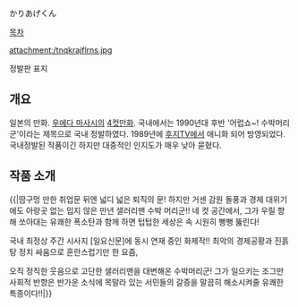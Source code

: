 かりあげくん

[[목차]]

attachment:/tnqkrajflrns.jpg

정발판 표지

== 개요 ==
일본의 만화. [[우에다 마사시]]의 [[4컷만화]]. 국내에서는 1990년대 후반 '어럽쇼~! 수박머리군'이라는 제목으로 국내 정발하였다. 1989년에 [[후지TV]]에서 애니화 되어 방영되었다. 국내정발된 작품이긴 하지만 대중적인 인지도가 매우 낮아 묻혔다.

== 작품 소개 ==
{{|땀구멍 만한 취업문 뒤엔 넓디 넓은 퇴직의 문! 하지만 거센 감원 돌풍과 경제 대위기에도 아랑곳 없는 밉지 않은 만년 샐러리맨 수박 머리군!! 네 컷 공간에서, 그가 우릴 향해 쏘아대는 유쾌한 폭소탄과 함께 하면 텁텁한 세상은 속 시원히 뻥뻥 뚫린다!

국내 최정상 주간 시사지 [일요신문]에 동시 연재 중인 화제작!! 최악의 경제공황과 진흙탕 정치 싸움으로 혼란스럽기만 한 요즘,

오직 정직한 웃음으로 고단한 샐러리맨을 대변해온 수박머리군! 그가 일으키는 조그만 사회적 반향은 반가운 소식에 목말라 있는 서민들의 갈증을 말끔히 해소시켜줄 유쾌한 특종이다!!|}}
